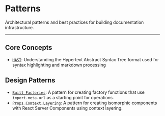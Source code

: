 # Patterns

Architectural patterns and best practices for building documentation infrastructure.

---

## Core Concepts

- [`HAST`](./hast/page.mdx): Understanding the Hypertext Abstract Syntax Tree format used for syntax highlighting and markdown processing

## Design Patterns

- [`Built Factories`](./built-factories/page.mdx): A pattern for creating factory functions that use `import.meta.url` as a starting point for operations.
- [`Props Context Layering`](./props-context-layering/page.mdx): A pattern for creating isomorphic components with React Server Components using context layering.
